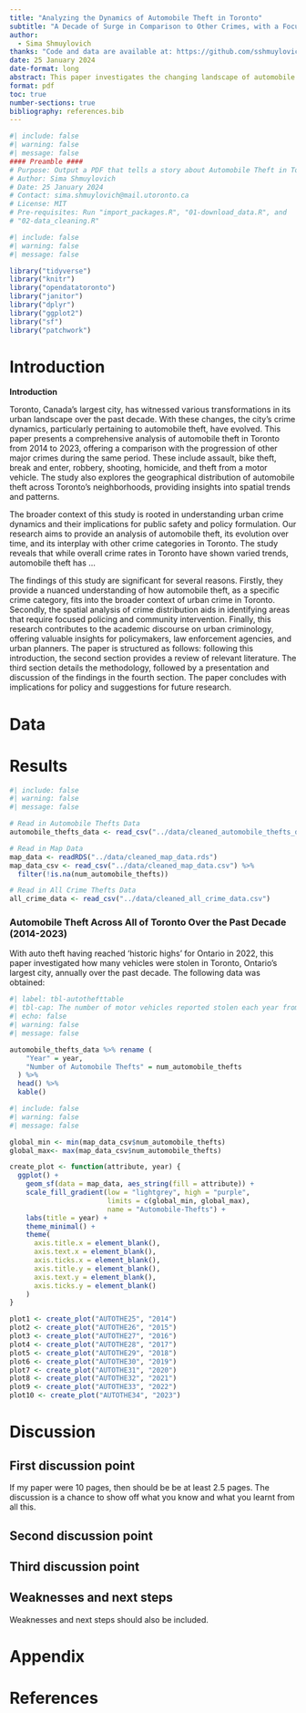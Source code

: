 ```yaml
---
title: "Analyzing the Dynamics of Automobile Theft in Toronto"
subtitle: "A Decade of Surge in Comparison to Other Crimes, with a Focus on Persistent Spatial Disparities."
author: 
  - Sima Shmuylovich
thanks: "Code and data are available at: https://github.com/sshmuylovich/toronto-automobile-theft.git."
date: 25 January 2024
date-format: long
abstract: This paper investigates the changing landscape of automobile theft in Toronto over the past decade, comparing its growth to that of other crimes. Notably, this paper explores the intriguing phenomenon that despite the significant increase in automobile theft's prevalence, it has not expanded to encompass new neighborhoods.
format: pdf
toc: true
number-sections: true
bibliography: references.bib
---
```


```r
#| include: false
#| warning: false
#| message: false
#### Preamble ####
# Purpose: Output a PDF that tells a story about Automobile Theft in Toronto using graphs and tables for support. 
# Author: Sima Shmuylovich
# Date: 25 January 2024
# Contact: sima.shmuylovich@mail.utoronto.ca
# License: MIT
# Pre-requisites: Run "import_packages.R", "01-download_data.R", and
# "02-data_cleaning.R"
```

```r
#| include: false
#| warning: false
#| message: false

library("tidyverse") 
library("knitr") 
library("opendatatoronto")
library("janitor") 
library("dplyr")
library("ggplot2") 
library("sf") 
library("patchwork")
```

# Introduction
**Introduction**

Toronto, Canada's largest city, has witnessed various transformations in its urban landscape over the past decade. With these changes, the city's crime dynamics, particularly pertaining to automobile theft, have evolved. This paper presents a comprehensive analysis of automobile theft in Toronto from 2014 to 2023, offering a comparison with the progression of other major crimes during the same period. These include assault, bike theft, break and enter, robbery, shooting, homicide, and theft from a motor vehicle. The study also explores the geographical distribution of automobile theft across Toronto's neighborhoods, providing insights into spatial trends and patterns. 

The broader context of this study is rooted in understanding urban crime dynamics and their implications for public safety and policy formulation. Our research aims to provide an analysis of automobile theft, its evolution over time, and its interplay with other crime categories in Toronto. The study reveals that while overall crime rates in Toronto have shown varied trends, automobile theft has ...

The findings of this study are significant for several reasons. Firstly, they provide a nuanced understanding of how automobile theft, as a specific crime category, fits into the broader context of urban crime in Toronto. Secondly, the spatial analysis of crime distribution aids in identifying areas that require focused policing and community intervention. Finally, this research contributes to the academic discourse on urban criminology, offering valuable insights for policymakers, law enforcement agencies, and urban planners. The paper is structured as follows: following this introduction, the second section provides a review of relevant literature. The third section details the methodology, followed by a presentation and discussion of the findings in the fourth section. The paper concludes with implications for policy and suggestions for future research.

# Data {#sec-data}

# Results
```r
#| include: false
#| warning: false
#| message: false

# Read in Automobile Thefts Data
automobile_thefts_data <- read_csv("../data/cleaned_automobile_thefts_data.csv")

# Read in Map Data
map_data <- readRDS("../data/cleaned_map_data.rds") 
map_data_csv <- read_csv("../data/cleaned_map_data.csv") %>%
  filter(!is.na(num_automobile_thefts))

# Read in All Crime Thefts Data
all_crime_data <- read_csv("../data/cleaned_all_crime_data.csv")
```

### Automobile Theft Across All of Toronto Over the Past Decade (2014-2023) {#sec-location}
With auto theft having reached 'historic highs' for Ontario in 2022, this paper investigated how many vehicles were stolen in Toronto, Ontario's largest city, annually over the past decade. The following data was obtained:

```r
#| label: tbl-autothefttable
#| tbl-cap: The number of motor vehicles reported stolen each year from 2014 to 2023.
#| echo: false
#| warning: false
#| message: false

automobile_thefts_data %>% rename (
    "Year" = year,
    "Number of Automobile Thefts" = num_automobile_thefts
  ) %>%
  head() %>%
  kable() 
```

```r
#| include: false
#| warning: false
#| message: false

global_min <- min(map_data_csv$num_automobile_thefts)
global_max<- max(map_data_csv$num_automobile_thefts)

create_plot <- function(attribute, year) {
  ggplot() +
    geom_sf(data = map_data, aes_string(fill = attribute)) +
    scale_fill_gradient(low = "lightgrey", high = "purple", 
                        limits = c(global_min, global_max),
                        name = "Automobile-Thefts") +
    labs(title = year) +
    theme_minimal() + 
    theme(
      axis.title.x = element_blank(),
      axis.text.x = element_blank(),
      axis.ticks.x = element_blank(),
      axis.title.y = element_blank(),
      axis.text.y = element_blank(),
      axis.ticks.y = element_blank()
    )
}

plot1 <- create_plot("AUTOTHE25", "2014")
plot2 <- create_plot("AUTOTHE26", "2015")
plot3 <- create_plot("AUTOTHE27", "2016")
plot4 <- create_plot("AUTOTHE28", "2017")
plot5 <- create_plot("AUTOTHE29", "2018")
plot6 <- create_plot("AUTOTHE30", "2019")
plot7 <- create_plot("AUTOTHE31", "2020")
plot8 <- create_plot("AUTOTHE32", "2021")
plot9 <- create_plot("AUTOTHE33", "2022")
plot10 <- create_plot("AUTOTHE34", "2023")
```

# Discussion

## First discussion point {#sec-first-point}

If my paper were 10 pages, then should be be at least 2.5 pages. The discussion is a chance to show off what you know and what you learnt from all this. 

## Second discussion point

## Third discussion point

## Weaknesses and next steps

Weaknesses and next steps should also be included.

\newpage

\appendix

# Appendix {-}



\newpage


# References


